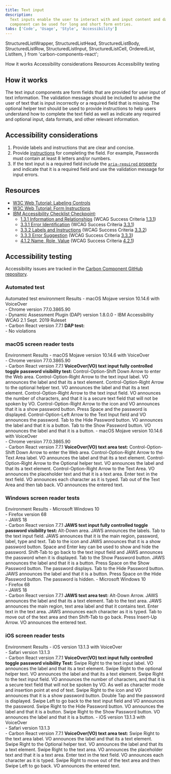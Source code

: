 ```yaml
---
title: Text input
description:
  Text inputs enable the user to interact with and input content and data. This
  component can be used for long and short form entries.
tabs: ['Code', 'Usage', 'Style', 'Accessibility']
---
```


  StructuredListWrapper,
  StructuredListHead,
  StructuredListBody,
  StructuredListRow,
  StructuredListInput,
  StructuredListCell,
  OrderedList,
  ListItem,
} from 'carbon-components-react';

<AnchorLinks>
  <AnchorLink>How it works</AnchorLink>
  <AnchorLink>Accessibility considerations</AnchorLink>
  <AnchorLink>Resources</AnchorLink>
  <AnchorLink>Accessibility testing</AnchorLink>
</AnchorLinks>

## How it works

The text input components are form fields that are provided for user input of
text information. The validation message should be included to advise the user
of text that is input incorrectly or a required field that is missing. The
optional helper text should be used to provide instructions to help users
understand how to complete the text field as well as indicate any required and
optional input, data formats, and other relevant information.

## Accessibility considerations

1. Provide labels and instructions that are clear and concise.
2. Provide [instructions](https://www.w3.org/WAI/tutorials/forms/instructions/)
   for completing the field. For example, Passwords must contain at least 8
   letters and/or numbers.
3. If the text input is a required field include the
   [`aria-required` property](https://www.w3.org/TR/WCAG20-TECHS/ARIA2.html) and
   indicate that it is a required field and use the validation message for input
   errors.

## Resources

- [W3C Web Tutorial: Labeling Controls](https://www.w3.org/WAI/tutorials/forms/labels/)
- [W3C Web Tutorial: Form Instructions](https://www.w3.org/WAI/tutorials/forms/instructions/)
- [IBM Accessibility Checklist Checkpoint](https://www.ibm.com/able/guidelines/ci162/accessibility_checklist.html):
  - [1.3.1 Information and Relationships](https://www.ibm.com/able/guidelines/ci162/info_and_relationships.html)
    (WCAG Success Criteria
    [1.3.1](http://www.w3.org/TR/2016/NOTE-UNDERSTANDING-WCAG20-20161007/content-structure-separation-programmatic.html))
  - [3.3.1 Error Identification](https://www.ibm.com/able/guidelines/ci162/error_id.html)
    (WCAG Success Criteria
    [3.3.1](https://www.w3.org/TR/UNDERSTANDING-WCAG20/minimize-error-identified.html))
  - [3.3.2 Labels and Instructions](https://www.ibm.com/able/guidelines/ci162/labels_or_instructions.html)
    (WCAG Success Criteria
    [3.3.2](http://www.w3.org/TR/UNDERSTANDING-WCAG20/minimize-error-cues.html))
  - [3.3.3 Error Suggestion](https://www.ibm.com/able/guidelines/ci162/error_suggestion.html)
    (WCAG Success Criteria
    [3.3.3](http://www.w3.org/TR/UNDERSTANDING-WCAG20/minimize-error-suggestions.html))
  - [4.1.2 Name, Role, Value](https://www.ibm.com/able/guidelines/ci162/name_role_value.html)
    (WCAG Success Criteria
    [4.2.1](https://www.w3.org/WAI/WCAG21/Understanding/name-role-value))

## Accessibility testing

Accessibility issues are tracked in the
[Carbon Component GitHub repository](https://github.com/carbon-design-system/carbon/milestones).

### Automated test

<Row>
  <Column noGutterSm>
    <StructuredListWrapper>
      <StructuredListHead>
        <StructuredListRow head>
          <StructuredListCell head>
            Automated test environment
          </StructuredListCell>
          <StructuredListCell head>Results</StructuredListCell>
        </StructuredListRow>
      </StructuredListHead>
      <StructuredListBody>
        <StructuredListRow>
          <StructuredListCell>
            - macOS Mojave version 10.14.6 with VoiceOver
            <br />
            - Chrome version 77.0.3865.90
            <br />
            - Dynamic Assessment Plugin (DAP) version 1.8.0.0 - IBM
            Accessibility WCAG 2.1 Sept. 2019 Ruleset
            <br />- Carbon React version 7.7.1
          </StructuredListCell>
          <StructuredListCell>
            <strong>DAP test:</strong>
            <br />- No violations
          </StructuredListCell>
        </StructuredListRow>
      </StructuredListBody>
    </StructuredListWrapper>
  </Column>
</Row>

### macOS screen reader tests

<Row>
  <Column noGutterSm>
    <StructuredListWrapper>
      <StructuredListHead>
        <StructuredListRow head>
          <StructuredListCell head>Environment </StructuredListCell>
          <StructuredListCell head>Results</StructuredListCell>
        </StructuredListRow>
      </StructuredListHead>
      <StructuredListBody>
        <StructuredListRow>
          <StructuredListCell>
            - macOS Mojave version 10.14.6 with VoiceOver
            <br />
            - Chrome version 77.0.3865.90
            <br />- Carbon React version 7.7.1
          </StructuredListCell>
          <StructuredListCell>
            <strong>
              VoiceOver(VO) text input fully controlled toggle password
              visibility test:
            </strong>
            <OrderedList>
              <ListItem>
                Control-Option-Shift Down Arrow to enter the Web area.
              </ListItem>
              <ListItem>
                Control-Option-Right Arrow to the text input label. VO announces
                the label and that its a text element.
              </ListItem>
              <ListItem>
                Control-Option-Right Arrow to the optional helper text. VO
                announces the label and that its a text element.
              </ListItem>
              <ListItem>
                Control-Option-Right Arrow to the text input field. VO announces
                the number of characters, and that it is a secure text field
                that will not be spoken by VO.
              </ListItem>
              <ListItem>
                Control-Option-Right Arrow to the icon and VO announces that it
                is a show password button.
              </ListItem>
              <ListItem>Press Space and the password is displayed.</ListItem>
              <ListItem>
                Control-Option-Left Arrow to the Text Input field and VO
                announces the password.
              </ListItem>
              <ListItem>
                Tab to the Hide Password button. VO announces the label and that
                it is a button.
              </ListItem>
              <ListItem>
                Tab to the Show Password button. VO announces the label and that
                it is a button.
              </ListItem>
            </OrderedList>
          </StructuredListCell>
        </StructuredListRow>
        <StructuredListRow>
          <StructuredListCell>
            - macOS Mojave version 10.14.6 with VoiceOver
            <br />
            - Chrome version 77.0.3865.90
            <br />- Carbon React version 7.7.1
          </StructuredListCell>
          <StructuredListCell>
            <strong>VoiceOver(VO) text area test:</strong>
            <OrderedList>
              <ListItem>
                Control-Option-Shift Down Arrow to enter the Web area.
              </ListItem>
              <ListItem>
                Control-Option-Right Arrow to the Text Area label. VO announces
                the label and that its a text element.
              </ListItem>
              <ListItem>
                Control-Option-Right Arrow to the Optional helper text. VO
                announces the label and that its a text element.
              </ListItem>
              <ListItem>
                Control-Option-Right Arrow to the Text Area. VO announces the
                placeholder text and that it is a text area.
              </ListItem>
              <ListItem>
                Enter text in the text field. VO announces each character as it
                is typed.
              </ListItem>
              <ListItem>
                Tab out of the Text Area and then tab back. VO announces the
                entered text.
              </ListItem>
            </OrderedList>
          </StructuredListCell>
        </StructuredListRow>
      </StructuredListBody>
    </StructuredListWrapper>
  </Column>
</Row>

### Windows screen reader tests

<Row>
  <Column noGutterSm>
    <StructuredListWrapper>
      <StructuredListHead>
        <StructuredListRow head>
          <StructuredListCell head>Environment</StructuredListCell>
          <StructuredListCell head>Results</StructuredListCell>
        </StructuredListRow>
      </StructuredListHead>
      <StructuredListBody>
        <StructuredListRow>
          <StructuredListCell>
            - Microsoft Windows 10
            <br />
            - Firefox version 68
            <br />
            - JAWS 18
            <br />- Carbon React version 7.7.1
          </StructuredListCell>
          <StructuredListCell>
            <strong>
              JAWS text input fully controlled toggle password visibility test:
            </strong>
            <OrderedList>
              <ListItem>Alt-Down area. JAWS announces the labels.</ListItem>
              <ListItem>
                Tab to the text input field. JAWS announces that it is the main
                region, password, label, type and text.
              </ListItem>
              <ListItem>
                Tab to the icon and JAWS announces that it is a show password
                button.
              </ListItem>
              <ListItem>
                Space and Enter key can be used to show and hide the password.
              </ListItem>
              <ListItem>
                Shift-Tab to go back to the text input field and JAWS announces
                the password when it is displayed.
              </ListItem>
              <ListItem>
                Tab to the Show Password button. JAWS announces the label and
                that it is a button.
              </ListItem>
              <ListItem>
                Press Space on the Show Password button. The password displays.
              </ListItem>
              <ListItem>
                Tab to the Hide Password button. JAWS announces the label and
                that it is a button.
              </ListItem>
              <ListItem>
                Press Space on the Hide Password button. The password is hidden.
              </ListItem>
            </OrderedList>
          </StructuredListCell>
        </StructuredListRow>
        <StructuredListRow>
          <StructuredListCell>
            - Microsoft Windows 10
            <br />
            - Firefox 68
            <br />
            - JAWS 18
            <br />- Carbon React version 7.7.1
          </StructuredListCell>
          <StructuredListCell>
            <strong>JAWS text area test:</strong>
            <OrderedList>
              <ListItem>
                Alt-Down Arrow. JAWS announces the label and that its a text
                element.
              </ListItem>
              <ListItem>
                Tab to the text area. JAWS announces the main region, text area
                label and that it contains text.
              </ListItem>
              <ListItem>
                Enter text in the text area. JAWS announces each character as it
                is typed.
              </ListItem>
              <ListItem>
                Tab to move out of the text area and then Shift-Tab to go back.
                Press Insert-Up Arrow. VO announces the entered text.
              </ListItem>
            </OrderedList>
          </StructuredListCell>
        </StructuredListRow>
      </StructuredListBody>
    </StructuredListWrapper>
  </Column>
</Row>

### iOS screen reader tests

<Row>
  <Column noGutterSm>
    <StructuredListWrapper>
      <StructuredListRow head>
        <StructuredListCell head>Environment </StructuredListCell>
        <StructuredListCell head>Results</StructuredListCell>
      </StructuredListRow>
      <StructuredListBody>
        <StructuredListRow>
          <StructuredListCell>
            - iOS version 13.1.3 with VoiceOver
            <br />
            - Safari version 13.1.3
            <br />- Carbon React version 7.7.1
          </StructuredListCell>
          <StructuredListCell>
            <strong>
              VoiceOver(VO) text input fully controlled toggle password
              visibility Test:
            </strong>
            <OrderedList>
              <ListItem>
                Swipe Right to the text input label. VO announces the label and
                that its a text element.
              </ListItem>
              <ListItem>
                Swipe Right to the optional helper text. VO announces the label
                and that its a text element.
              </ListItem>
              <ListItem>
                Swipe Right to the text input field. VO announces the number of
                characters, and that it is a secure text field that will not be
                spoken by VO. As well as character mode and insertion point at
                end of text.
              </ListItem>
              <ListItem>
                Swipe Right to the icon and VO announces that it is a show
                password button.
              </ListItem>
              <ListItem>Double Tap and the password is displayed.</ListItem>
              <ListItem>
                Swipe Left to go back to the text input field and VO announces
                the password.
              </ListItem>
              <ListItem>
                Swipe Right to the Hide Password button. VO announces the label
                and that it is a button.
              </ListItem>
              <ListItem>
                Swipe Right to the Show Password button. VO announces the label
                and that it is a button.
              </ListItem>
            </OrderedList>
          </StructuredListCell>
        </StructuredListRow>
        <StructuredListRow>
          <StructuredListCell>
            - iOS version 13.1.3 with VoiceOver
            <br />
            - Safari version 13.1.3
            <br />- Carbon React version 7.7.1
          </StructuredListCell>
          <StructuredListCell>
            <strong>VoiceOver(VO) text area test:</strong>
            <OrderedList>
              <ListItem>
                Swipe Right to the text area label. VO announces the label and
                that its a text element.
              </ListItem>
              <ListItem>
                Swipe Right to the Optional helper text. VO announces the label
                and that its a text element.
              </ListItem>
              <ListItem>
                Swipe Right to the text area. VO announces the placeholder text
                and that it is a text area.
              </ListItem>
              <ListItem>
                Enter text in the text field. VO announces each character as it
                is typed.
              </ListItem>
              <ListItem>
                Swipe Right to move out of the text area and then Swipe Left to
                go back. VO announces the entered text.
              </ListItem>
            </OrderedList>
          </StructuredListCell>
        </StructuredListRow>
      </StructuredListBody>
    </StructuredListWrapper>
  </Column>
</Row>
